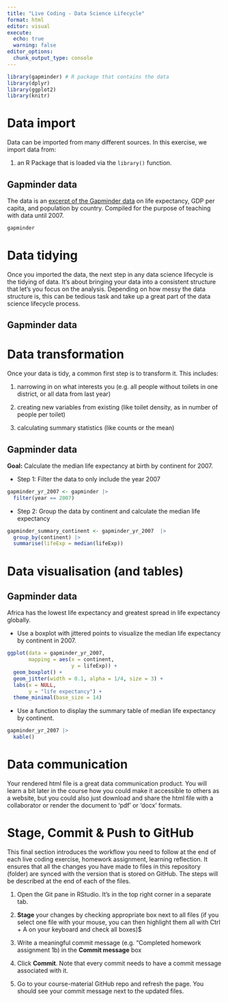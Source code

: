 ```yaml
---
title: "Live Coding - Data Science Lifecycle"
format: html
editor: visual
execute:
  echo: true
  warning: false
editor_options: 
  chunk_output_type: console
---
```


```r
library(gapminder) # R package that contains the data
library(dplyr)
library(ggplot2)
library(knitr)
```

# Data import

Data can be imported from many different sources. In this exercise, we import data from:

1.  an R Package that is loaded via the `library()` function.

## Gapminder data

The data is an [excerpt of the Gapminder data](https://www.gapminder.org/data/documentation/) on life expectancy, GDP per capita, and population by country. Compiled for the purpose of teaching with data until 2007.

```r
gapminder
```

# Data tidying

Once you imported the data, the next step in any data science lifecycle is the tidying of data. It's about bringing your data into a consistent structure that let's you focus on the analysis. Depending on how messy the data structure is, this can be tedious task and take up a great part of the data science lifecycle process.

## Gapminder data

# Data transformation

Once your data is tidy, a common first step is to transform it. This includes:

1.  narrowing in on what interests you (e.g. all people without toilets in one district, or all data from last year)

2.  creating new variables from existing (like toilet density, as in number of people per toilet)

3.  calculating summary statistics (like counts or the mean)

## Gapminder data

**Goal:** Calculate the median life expectancy at birth by continent for 2007.

-   Step 1: Filter the data to only include the year 2007

```r
gapminder_yr_2007 <- gapminder |> 
  filter(year == 2007)
```

-   Step 2: Group the data by continent and calculate the median life expectancy

```r

gapminder_summary_continent <- gapminder_yr_2007  |>
  group_by(continent) |> 
  summarise(lifeExp = median(lifeExp))
```

# Data visualisation (and tables)

## Gapminder data

Africa has the lowest life expectancy and greatest spread in life expectancy globally.

-   Use a boxplot with jittered points to visualize the median life expectancy by continent in 2007.

```r
ggplot(data = gapminder_yr_2007, 
       mapping = aes(x = continent, 
                     y = lifeExp)) +
  geom_boxplot() +
  geom_jitter(width = 0.1, alpha = 1/4, size = 3) +
  labs(x = NULL,
       y = "life expectancy") +
  theme_minimal(base_size = 14) 

```

-   Use a function to display the summary table of median life expectancy by continent.

```r
gapminder_yr_2007 |> 
  kable()
```

# Data communication

Your rendered html file is a great data communication product. You will learn a bit later in the course how you could make it accessible to others as a website, but you could also just download and share the html file with a collaborator or render the document to 'pdf' or 'docx' formats.

# Stage, Commit & Push to GitHub

This final section introduces the workflow you need to follow at the end of each live coding exercise, homework assignment, learning reflection. It ensures that all the changes you have made to files in this repository (folder) are synced with the version that is stored on GitHub. The steps will be described at the end of each of the files.

1.  Open the Git pane in RStudio. It's in the top right corner in a separate tab.

2.  **Stage** your changes by checking appropriate box next to all files (if you select one file with your mouse, you can then highlight them all with Ctrl + A on your keyboard and check all boxes)\$

3.  Write a meaningful commit message (e.g. "Completed homework assignment 1b) in the **Commit message** box

4.  Click **Commit**. Note that every commit needs to have a commit message associated with it.

5.  Go to your course-material GitHub repo and refresh the page. You should see your commit message next to the updated files.
